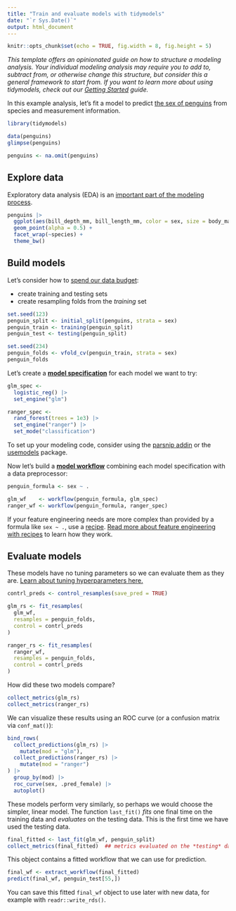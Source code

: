 ```yaml
---
title: "Train and evaluate models with tidymodels"
date: "`r Sys.Date()`"
output: html_document
---
```


```r
knitr::opts_chunk$set(echo = TRUE, fig.width = 8, fig.height = 5)
```


*This template offers an opinionated guide on how to structure a modeling analysis. Your individual modeling analysis may require you to add to, subtract from, or otherwise change this structure, but consider this a general framework to start from. If you want to learn more about using tidymodels, check out our [Getting Started](https://www.tidymodels.org/start/) guide.*

In this example analysis, let's fit a model to predict [the sex of penguins](https://allisonhorst.github.io/palmerpenguins/) from species and measurement information.

```r
library(tidymodels)

data(penguins)
glimpse(penguins)

penguins <- na.omit(penguins)
```


## Explore data

Exploratory data analysis (EDA) is an [important part of the modeling process](https://www.tmwr.org/software-modeling.html#model-phases).

```r
penguins |>
  ggplot(aes(bill_depth_mm, bill_length_mm, color = sex, size = body_mass_g)) +
  geom_point(alpha = 0.5) +
  facet_wrap(~species) +
  theme_bw()
```


## Build models

Let's consider how to [spend our data budget](https://www.tmwr.org/splitting.html):

- create training and testing sets
- create resampling folds from the *training* set

```r
set.seed(123)
penguin_split <- initial_split(penguins, strata = sex)
penguin_train <- training(penguin_split)
penguin_test <- testing(penguin_split)

set.seed(234)
penguin_folds <- vfold_cv(penguin_train, strata = sex)
penguin_folds
```

Let's create a [**model specification**](https://www.tmwr.org/models.html) for each model we want to try:

```r
glm_spec <-
  logistic_reg() |>
  set_engine("glm")

ranger_spec <-
  rand_forest(trees = 1e3) |>
  set_engine("ranger") |>
  set_mode("classification")
```

To set up your modeling code, consider using the [parsnip addin](https://parsnip.tidymodels.org/reference/parsnip_addin.html) or the [usemodels](https://usemodels.tidymodels.org/) package.

Now let's build a [**model workflow**](https://www.tmwr.org/workflows.html) combining each model specification with a data preprocessor:

```r
penguin_formula <- sex ~ .

glm_wf    <- workflow(penguin_formula, glm_spec)
ranger_wf <- workflow(penguin_formula, ranger_spec)
```

If your feature engineering needs are more complex than provided by a formula like `sex ~ .`, use a [recipe](https://www.tidymodels.org/start/recipes/). [Read more about feature engineering with recipes](https://www.tmwr.org/recipes.html) to learn how they work.


## Evaluate models

These models have no tuning parameters so we can evaluate them as they are. [Learn about tuning hyperparameters here.](https://www.tidymodels.org/start/tuning/)

```r
contrl_preds <- control_resamples(save_pred = TRUE)

glm_rs <- fit_resamples(
  glm_wf,
  resamples = penguin_folds,
  control = contrl_preds
)

ranger_rs <- fit_resamples(
  ranger_wf,
  resamples = penguin_folds,
  control = contrl_preds
)
```

How did these two models compare?

```r
collect_metrics(glm_rs)
collect_metrics(ranger_rs)
```

We can visualize these results using an ROC curve (or a confusion matrix via `conf_mat()`):

```r
bind_rows(
  collect_predictions(glm_rs) |>
    mutate(mod = "glm"),
  collect_predictions(ranger_rs) |>
    mutate(mod = "ranger")
) |>
  group_by(mod) |>
  roc_curve(sex, .pred_female) |>
  autoplot()
```

These models perform very similarly, so perhaps we would choose the simpler, linear model. The function `last_fit()` *fits* one final time on the training data and *evaluates* on the testing data. This is the first time we have used the testing data.

```r
final_fitted <- last_fit(glm_wf, penguin_split)
collect_metrics(final_fitted)  ## metrics evaluated on the *testing* data
```

This object contains a fitted workflow that we can use for prediction.

```r
final_wf <- extract_workflow(final_fitted)
predict(final_wf, penguin_test[55,])
```

You can save this fitted `final_wf` object to use later with new data, for example with `readr::write_rds()`.
